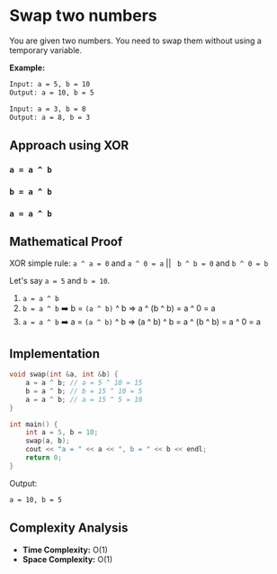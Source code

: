 
# Swap two numbers

You are given two numbers. You need to swap them without using a temporary variable.

**Example:**

```bash
Input: a = 5, b = 10
Output: a = 10, b = 5
```

```bash
Input: a = 3, b = 8
Output: a = 8, b = 3
```

## Approach using XOR

<Steps>

### `a = a ^ b`

### `b = a ^ b`

### `a = a ^ b`

</Steps>

## Mathematical Proof

XOR simple rule: `a ^ a = 0` and `a ^ 0 = a` || ` b ^ b = 0` and `b ^ 0 = b`

Let's say `a = 5` and `b = 10`.

1. `a = a ^ b`
2. `b = a ^ b` ➡️ b = `(a ^ b)` ^ b => a ^ (b ^ b) = a ^ 0 = a
3. `a = a ^ b` ➡️ a = `(a ^ b)` ^ b => (a ^ b) ^ b = a ^ (b ^ b) = a ^ 0 = a

## Implementation

```cpp showLineNumbers filename="./bit-manipulation/swap_two_numbers.cpp"
void swap(int &a, int &b) {
    a = a ^ b; // a = 5 ^ 10 = 15
    b = a ^ b; // b = 15 ^ 10 = 5
    a = a ^ b; // a = 15 ^ 5 = 10
}

int main() {
    int a = 5, b = 10;
    swap(a, b);
    cout << "a = " << a << ", b = " << b << endl;
    return 0;
}
```

Output:

```bash
a = 10, b = 5
```

## Complexity Analysis

- **Time Complexity:** O(1)
- **Space Complexity:** O(1)

